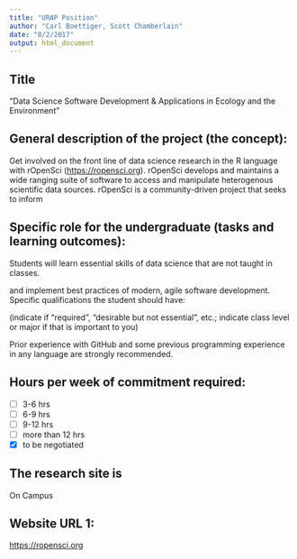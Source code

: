 ```yaml
---
title: "URAP Position"
author: "Carl Boettiger, Scott Chamberlain"
date: "8/2/2017"
output: html_document
---
```


## Title

"Data Science Software Development & Applications in Ecology and the Environment"


## General description of the project (the concept):


Get involved on the front line of data science research in the R language with rOpenSci (<https://ropensci.org>).  rOpenSci develops and maintains a wide ranging suite of software to access and manipulate heterogenous scientific data sources.  rOpenSci is a community-driven project that seeks to inform 

## Specific role for the undergraduate (tasks and learning outcomes):


Students will learn essential skills of data science that are not taught in classes.  

and implement best practices of modern, agile software development.  
Specific qualifications the student should have:

(indicate if "required", "desirable but not essential", etc.; indicate class level or major if that is important to you)


Prior experience with GitHub and some previous programming experience in any language are strongly recommended.  


## Hours per week of commitment required:

- [ ] 3-6 hrs
- [ ] 6-9 hrs
- [ ] 9-12 hrs
- [ ] more than 12 hrs
- [x] to be negotiated

## The research site is

On Campus

## Website URL 1:  

<https://ropensci.org>

